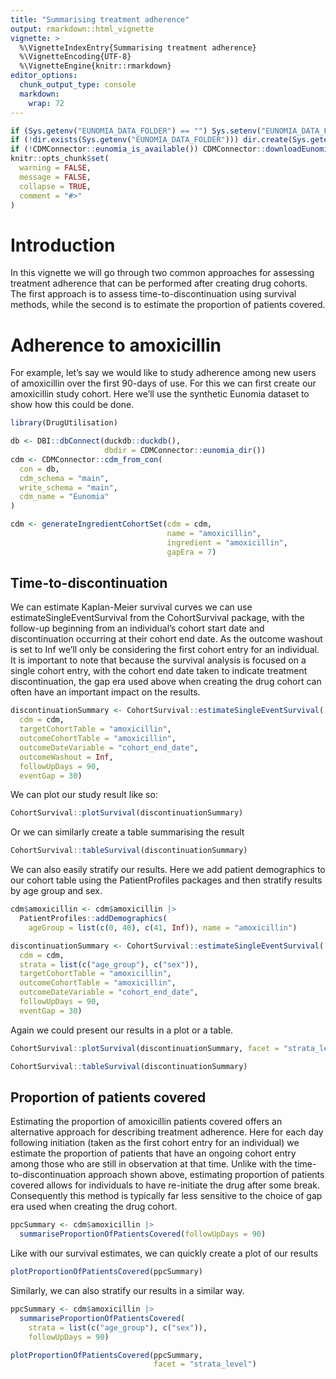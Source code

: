 ```yaml
---
title: "Summarising treatment adherence"
output: rmarkdown::html_vignette
vignette: >
  %\VignetteIndexEntry{Summarising treatment adherence}
  %\VignetteEncoding{UTF-8}
  %\VignetteEngine{knitr::rmarkdown}
editor_options: 
  chunk_output_type: console
  markdown: 
    wrap: 72
---
```


```r
if (Sys.getenv("EUNOMIA_DATA_FOLDER") == "") Sys.setenv("EUNOMIA_DATA_FOLDER" = tempdir())
if (!dir.exists(Sys.getenv("EUNOMIA_DATA_FOLDER"))) dir.create(Sys.getenv("EUNOMIA_DATA_FOLDER"))
if (!CDMConnector::eunomia_is_available()) CDMConnector::downloadEunomiaData()
knitr::opts_chunk$set(
  warning = FALSE,
  message = FALSE,
  collapse = TRUE,
  comment = "#>"
)
```

# Introduction

In this vignette we will go through two common approaches for assessing treatment adherence that can be performed after creating drug cohorts. The first approach is to assess time-to-discontinuation using survival methods, while the second is to estimate the proportion of patients covered. 

# Adherence to amoxicillin
For example, let's say we would like to study adherence among new users of amoxicillin over the first 90-days of use. For this we can first create our amoxicillin study cohort. Here we'll use the synthetic Eunomia dataset to show how this could be done.

```r
library(DrugUtilisation)

db <- DBI::dbConnect(duckdb::duckdb(), 
                     dbdir = CDMConnector::eunomia_dir())
cdm <- CDMConnector::cdm_from_con(
  con = db,
  cdm_schema = "main", 
  write_schema = "main", 
  cdm_name = "Eunomia"
)

cdm <- generateIngredientCohortSet(cdm = cdm,
                                   name = "amoxicillin",
                                   ingredient = "amoxicillin", 
                                   gapEra = 7) 
```

## Time-to-discontinuation
We can estimate Kaplan-Meier survival curves we can use estimateSingleEventSurvival from the CohortSurvival package, with the follow-up beginning from an individual's cohort start date and discontinuation occurring at their cohort end date. As the outcome washout is set to Inf we'll only be considering the first cohort entry for an individual. It is important to note that because the survival analysis is focused on a single cohort entry, with the cohort end date taken to indicate treatment discontinuation, the gap era used above when creating the drug cohort can often have an important impact on the results.

```r
discontinuationSummary <- CohortSurvival::estimateSingleEventSurvival(
  cdm = cdm, 
  targetCohortTable = "amoxicillin", 
  outcomeCohortTable = "amoxicillin", 
  outcomeDateVariable = "cohort_end_date",
  outcomeWashout = Inf,
  followUpDays = 90, 
  eventGap = 30)
```

We can plot our study result like so:
```r
CohortSurvival::plotSurvival(discontinuationSummary)
```

Or we can similarly create a table summarising the result
```r
CohortSurvival::tableSurvival(discontinuationSummary)
```

We can also easily stratify our results. Here we add patient demographics to our cohort table using the PatientProfiles packages and then stratify results by age group and sex.
```r
cdm$amoxicillin <- cdm$amoxicillin |> 
  PatientProfiles::addDemographics(
    ageGroup = list(c(0, 40), c(41, Inf)), name = "amoxicillin")

discontinuationSummary <- CohortSurvival::estimateSingleEventSurvival(
  cdm = cdm, 
  strata = list(c("age_group"), c("sex")),
  targetCohortTable = "amoxicillin", 
  outcomeCohortTable = "amoxicillin", 
  outcomeDateVariable = "cohort_end_date", 
  followUpDays = 90, 
  eventGap = 30)
```

Again we could present our results in a plot or a table.
```r
CohortSurvival::plotSurvival(discontinuationSummary, facet = "strata_level")
```

```r
CohortSurvival::tableSurvival(discontinuationSummary)
```


## Proportion of patients covered

Estimating the proportion of amoxicillin patients covered offers an alternative approach for describing treatment adherence. Here for each day following initiation (taken as the first cohort entry for an individual) we estimate the proportion of patients that have an ongoing cohort entry among those who are still in observation at that time. Unlike with the time-to-discontinuation approach shown above, estimating proportion of patients covered allows for individuals to have re-initiate the drug after some break. Consequently this method is typically far less sensitive to the choice of gap era used when creating the drug cohort.

```r
ppcSummary <- cdm$amoxicillin |> 
  summariseProportionOfPatientsCovered(followUpDays = 90)
```

Like with our survival estimates, we can quickly create a plot of our results
```r
plotProportionOfPatientsCovered(ppcSummary)
```

Similarly, we can also stratify our results in a similar way.
```r
ppcSummary <- cdm$amoxicillin |> 
  summariseProportionOfPatientsCovered(
    strata = list(c("age_group"), c("sex")),
    followUpDays = 90)
```

```r
plotProportionOfPatientsCovered(ppcSummary, 
                                facet = "strata_level")
```
 
